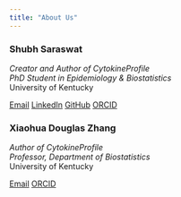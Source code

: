 ```yaml
---
title: "About Us"
---
```


::: {.row}

::: {.col-md-6 .panel .panel-default}
### Shubh Saraswat

*Creator and Author of CytokineProfile*     
*PhD Student in Epidemiology & Biostatistics*  
University of Kentucky

[<i class="fa-solid fa-envelope"></i> Email](mailto:your.email@uky.edu){.btn .btn-primary}
[<i class="fa-brands fa-linkedin"></i> LinkedIn](https://www.linkedin.com/in/ssaraswat22){.btn .btn-info}
[<i class="fa-brands fa-github"></i> GitHub](https://github.com/saraswatsh){.btn .btn-default}
[<i class="fa-brands fa-orcid"></i> ORCID](https://orcid.org/0009-0009-2359-1484)
:::

::: {.col-md-6 .panel .panel-default}
### Xiaohua Douglas Zhang

*Author of CytokineProfile*     
*Professor, Department of Biostatistics*  
University of Kentucky

[<i class="fa-solid fa-envelope"></i> Email](mailto:douglas.zhang@uky.edu){.btn .btn-primary}
[<i class="fa-brands fa-orcid"></i> ORCID](https://orcid.org/0000-0002-2486-7931)
:::

:::

